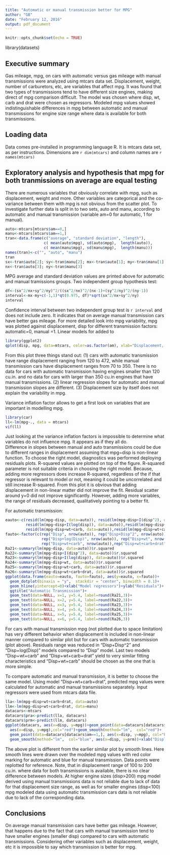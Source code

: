 ```yaml
---
title: "Automatic or manual transmission better for MPG"
author: "GB"
date: "February 12, 2016"
output: pdf_document
---
```


```r
knitr::opts_chunk$set(echo = TRUE)
```


library(datasets)

## Executive summary

Gas mileage, mpg, on cars with automatic versus gas mileage with manual transmissions were analyzed using mtcars data set. Displacement, weight, number of carburetors, etc, are variables that affect mpg. It was found that two types of transmissions tend to have different size engines, making direct of mpg comparison difficult. The model was chosen where disp, wt, carb and drat were chosen as regressors. Modeled mpg values showed indistinguishable differences in mpg between automatic and manual transmissions for engine size range where data is available for both transmissions. 

## Loading data

Data comes pre-installed in programming language R. It is mtcars data set, as per instructions. Dimensions are `r dim(mtcars)` and column names are `r names(mtcars)`

## Exploratory analysis and hypothesis that mpg for both tranmissions on average are equal testing

There are numerous variables that obviously correlate with mpg, such as displacement, weight and more. Other variables are categorical and the co-variance between them with mpg is not obvious from the scatter plot. To investigate further data is split in to two sets, auto and manu, according to automatic and manual transmission (variable am=0 for automatic, 1 for manual).
```r
auto<-mtcars[mtcars$am==0,]
manu<-mtcars[mtcars$am==1,]
tran<-data.frame(c("average", "standard deviation", "length"),
                 c( mean(auto$mpg), sd(auto$mpg),  length(auto)),
                 c( mean(manu$mpg), sd(manu$mpg),  length(manu)))
names(tran)<-c("", "auto", "manu")
tran
sx<-tran$auto[2]; sy<-tran$manu[2]; mx<-tran$auto[1]; my<-tran$manu[1] 
nx<-tran$auto[3]; ny<-tran$manu[3]
```

MPG average and standard deviation values are printed above for automatic and manual tramissions groups. Two independent group hypothesis test:
```r
df<-(sx^2/nx+sy^2/ny)^2/((sx^2/nx)^2/(nx-1)+(sy^2/ny)^2/(ny-1))
interval<-mx-my+c(-1,1)*qt(0.975, df)*sqrt(sx^2/nx+sy^2/ny)
interval
```

Confidence interval between two independent group test is `r interval` and does not include zero. It indicates that on average manual transmission cars have better gas mileage. 
For more detailed look into mpg variability, mpg was plotted against displacement, disp for different transmission factors: automatic=0, manual =1. Linear models for added to 

```r
library(ggplot2)
qplot(disp, mpg, data=mtcars, color=as.factor(am), xlab="Displacement, cu.in", ylab="MPG")+ geom_smooth(method = "lm", formula=y~x)

```

From this plot three things stand out: (1) cars with automatic transmission have range displacement ranging from 120 to 472, while manual transmission cars have displacement ranges from 70 to 350. There is no data for cars with automatic transmission having engines smaller than 120 cu.in. and no data for cars with larger than 350 cu.in engines that have manual transmissions. (2) linear regression slopes for automatic and manual transmission slopes are different. (3) Displacement size by itself does not explain the variability in mpg. 

Variance inflation factor allows to get a first look on variables that are important in modelling mpg.
```r
library(car)
ll<-lm(mpg~., data = mtcars)
vif(ll)

```

Just looking at the variance inflation factors is impossible to determine what variables do not influence mpg. It appears as if they all do.  
Difference in slopes between manual and auto transmissions could be due to different ranges in displacement assuming that mpg~disp is non-linear function. To choose the right model, diagnostics was performed deploying residuals plots.
R-squared values are plotted on top of the figure. R-squared parameter is not suitable criteria in choosing the right model. Because,  adding more regressors does increase R-squared, regardless of the if that regressor is relevant to model or not, meaning it could be uncorrelated and still increase R-squared. From this plot it is obvious that adding displacement in non-linear matter did not improve the fit. Residual scatter around y=0 did not improve significantly. However, adding more variables, the range of residuals decreased, qualitatively pointing to a better fit. 

For automatic transmission:
```r
eauto<-c(resid(lm(mpg~disp, data=auto)), resid(lm(mpg~disp+I(disp^2), data=auto)), 
         resid(lm(mpg~disp+I(log(disp)), data=auto)),resid(lm(mpg~disp+wt, data=auto)),
         resid(lm(mpg~disp+wt+carb, data=auto)),resid(lm(mpg~disp+wt+carb+drat, data=auto)))
fauto<-factor(c(rep("Disp", nrow(auto)), rep("Disp+Disp^2", nrow(auto)),
                rep("Disp+log(Disp)", nrow(auto)), rep("Disp+wt", nrow(auto)), 
                rep("Disp+wt+carb", nrow(auto)),rep("Disp+wt+carb+drat", nrow(auto))))
Ra21<-summary(lm(mpg~disp, data=auto))$r.squared
Ra22<-summary(lm(mpg~disp+I(disp^2), data=auto))$r.squared
Ra23<-summary(lm(mpg~disp+I(log(disp)), data=auto))$r.squared
Ra24<-summary(lm(mpg~disp+wt, data=auto))$r.squared
Ra25<-summary(lm(mpg~disp+wt+carb, data=auto))$r.squared
Ra26<-summary(lm(mpg~disp+wt+carb+drat, data=auto))$r.squared
ggplot(data.frame(eauto=eauto, fauto=fauto), aes(y=eauto, x=fauto))+
  geom_dotplot(binaxis = "y",  stackdir = "center", binwidth = 0.1)+
  geom_hline(yintercept=0)+xlab("Model regressors")+ylab("Residuals")+
  ggtitle("Automatic Transmission")+
  geom_text(data=NULL, x=1, y=5.4, label=round(Ra21,3))+
  geom_text(data=NULL, x=2, y=5.4, label=round(Ra22,3))+
  geom_text(data=NULL, x=3, y=5.4, label=round(Ra23,3))+
  geom_text(data=NULL, x=4, y=5.4, label=round(Ra24,3))+
  geom_text(data=NULL, x=5, y=5.4, label=round(Ra25,3))+
  geom_text(data=NULL, x=6, y=5.4, label=round(Ra26,3))
```

For cars with manual transmission mpg (not plotted due to space limitation) has very different behavior when displacement is included in non-linear manner compared to similar plot  but for cars with automatic transmission (plot above). Residuals range was reduced in "Disp+Disp^2" and "Disp+log(Disp)" models compared to "Disp" model. Last two models "Disp+wt+carb" and "Disp+wt+carb+drat" yield to very similar fitting characteristics and "Disp+wt+carb" should be chosen as the one that is more simple.

To compare automatic and manual transmission, it is better to choose the same model. Using model "Disp+wt+carb+drat", predicted mpg values were calculated for automatic and manual transmissions separately. Input regressors were used from mtcars data file.
```r
lla<-lm(mpg~disp+wt+carb+drat, data=auto)
llm<-lm(mpg~disp+wt+carb+drat, data=manu)
datacars<-mtcars
datacars$pra<-predict(lla, datacars)
datacars$prm<-predict(llm, datacars)
ggplot(datacars, aes(x=disp, y=mpg))+geom_point(data=datacars[datacars$am==0,],
  aes(x=disp, y=mpg),col="red")+geom_smooth(method="lm",  col="red")+
  geom_point(data=datacars[datacars$am==1,], aes(x=disp, y=mpg), col="blue")+
  geom_smooth(method="lm",  col="blue", aes(x=disp, y=prm))+xlab("Displacement, cu.in")
```
The above plot is different from the earlier similar plot by smooth lines. Here smooth lines were drawn over the modeled mpg values with red color marking for automatic and blue for manual transmission. Data points were replotted for reference. Note, that in displacement range of 100 to 200 cu.in. where data for both transmissions is available, there is no clear difference between models. At higher engine sizes (disp>200) mpg model derived using manual transmissions data is not reliable due to lack of data for that displacement size range, as well as for smaller engines (disp<100) mpg modeled data using automatic transmission cars data is not reliable due to lack of the corresponding data.

## Conclusions

On average manual transmission cars have better gas mileage. However, that happens due to the fact that cars with manual transmission tend to have smaller engines (smaller disp) compared to cars with automatic transmissions. Considering other variables such as displacement, weight, etc it is impossible to say which transmission is better for mpg. 